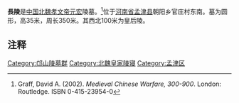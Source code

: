 {{文物保护单位
| 级别 = 全国
| 名称 = [[邙山陵墓群|邙山陵墓群]]<br />北魏長陵
| 图片 = 
| 编号 = 5-171
| 分类 = 古墓葬
| 时代 = [[北魏|北魏]]
| 所在 = [[河南省|河南省]] [[洛阳市|洛阳市]] [[孟津县|孟津县]]
| 登录 = 2001年
| Cat = 河南全国重点文物保护单位
}}
'''長陵'''是[[中国|中国]][[北魏孝文帝|北魏孝文帝元宏]]陵墓。<ref>Graff, David A. (2002). ''Medieval Chinese Warfare, 300-900''. London: Routledge. ISBN 0-415-23954-0</ref>位于[[河南省|河南省]][[孟津县|孟津县]]朝阳乡官庄村东南。墓为圆形，高35米，周长350米。其西北100米为皇后陵。

==注释==
{{Reflist|2}}

[[Category:邙山陵墓群|Category:邙山陵墓群]]
[[Category:北魏皇家陵寝|Category:北魏皇家陵寝]]
[[Category:孟津区|Category:孟津区]]
